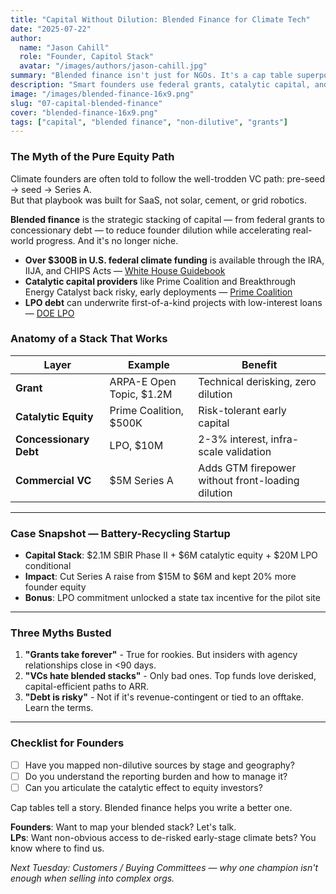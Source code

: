 ```yaml
---
title: "Capital Without Dilution: Blended Finance for Climate Tech"
date: "2025-07-22"
author:
  name: "Jason Cahill"
  role: "Founder, Capitol Stack"
  avatar: "/images/authors/jason-cahill.jpg"
summary: "Blended finance isn't just for NGOs. It's a cap table superpower for climate founders who know how to splice it right."
description: "Smart founders use federal grants, catalytic capital, and concessionary debt to reduce dilution, de-risk pilots, and scale faster. Here's how to make the mix work."
image: "/images/blended-finance-16x9.png"
slug: "07-capital-blended-finance"
cover: "blended-finance-16x9.png"
tags: ["capital", "blended finance", "non-dilutive", "grants"]
---
```



### The Myth of the Pure Equity Path

Climate founders are often told to follow the well-trodden VC path: pre-seed → seed → Series A.  
But that playbook was built for SaaS, not solar, cement, or grid robotics.

**Blended finance** is the strategic stacking of capital — from federal grants to concessionary debt — to reduce founder dilution while accelerating real-world progress. And it's no longer niche.

- **Over $300B in U.S. federal climate funding** is available through the IRA, IIJA, and CHIPS Acts — [White House Guidebook](https://www.whitehouse.gov/cleanenergy/inflation-reduction-act-guidebook/)
- **Catalytic capital providers** like Prime Coalition and Breakthrough Energy Catalyst back risky, early deployments — [Prime Coalition](https://primecoalition.org/)
- **LPO debt** can underwrite first-of-a-kind projects with low-interest loans — [DOE LPO](https://www.energy.gov/lpo)

### Anatomy of a Stack That Works

| Layer | Example | Benefit |
|-------|---------|---------|
| **Grant** | ARPA-E Open Topic, $1.2M | Technical derisking, zero dilution |
| **Catalytic Equity** | Prime Coalition, $500K | Risk-tolerant early capital |
| **Concessionary Debt** | LPO, $10M | 2-3% interest, infra-scale validation |
| **Commercial VC** | $5M Series A | Adds GTM firepower without front-loading dilution |

---

### Case Snapshot — Battery-Recycling Startup

- **Capital Stack**: $2.1M SBIR Phase II + $6M catalytic equity + $20M LPO conditional
- **Impact**: Cut Series A raise from $15M to $6M and kept 20% more founder equity
- **Bonus**: LPO commitment unlocked a state tax incentive for the pilot site

---

### Three Myths Busted

1. **"Grants take forever"** - True for rookies. But insiders with agency relationships close in &lt;90 days.
2. **"VCs hate blended stacks"** - Only bad ones. Top funds love derisked, capital-efficient paths to ARR.
3. **"Debt is risky"** - Not if it's revenue-contingent or tied to an offtake. Learn the terms.

---

### Checklist for Founders

- [ ] Have you mapped non-dilutive sources by stage and geography?
- [ ] Do you understand the reporting burden and how to manage it?
- [ ] Can you articulate the catalytic effect to equity investors?

Cap tables tell a story. Blended finance helps you write a better one.

**Founders**: Want to map your blended stack? Let's talk.  
**LPs**: Want non-obvious access to de-risked early-stage climate bets? You know where to find us.

*Next Tuesday: Customers / Buying Committees — why one champion isn't enough when selling into complex orgs.*
